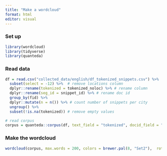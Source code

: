```yaml
---
title: "Make a wordcloud"
format: html
editor: visual
---
```


### Set up

```r
library(wordcloud)
library(tidyverse)
library(quanteda)
```

### Read data

```r
df = read.csv("collected_data/english/df_tokenized_snippets.csv") %>% 
  subset(select = -12) %>%  # remove locations column
  dplyr::rename(tokenized = tokenized_noloc) %>% # rename column
  dplyr::rename(seg_id = snippet_id) %>% # rename doc id 
  group_by(fid) %>% 
  dplyr::mutate(n = n()) %>% # count number of snippets per city 
  ungroup() %>% 
  subset(!is.na(tokenized)) # remove empty values

# read corpus
corpus = quanteda::corpus(df, text_field = "tokenized", docid_field = "seg_id")
```

### Make the wordcloud

```r

wordcloud(corpus, max.words = 200, colors = brewer.pal(8, "Set2"),  rot.per=0) 
```
